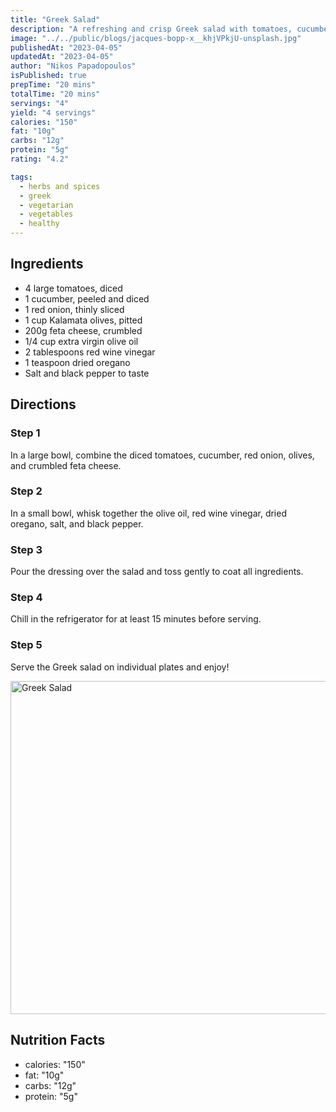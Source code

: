 ```yaml
---
title: "Greek Salad"
description: "A refreshing and crisp Greek salad with tomatoes, cucumbers, olives, and feta cheese."
image: "../../public/blogs/jacques-bopp-x__khjVPkjU-unsplash.jpg"
publishedAt: "2023-04-05"
updatedAt: "2023-04-05"
author: "Nikos Papadopoulos"
isPublished: true
prepTime: "20 mins"
totalTime: "20 mins"
servings: "4"
yield: "4 servings"
calories: "150"
fat: "10g"
carbs: "12g"
protein: "5g"
rating: "4.2"

tags:
  - herbs and spices
  - greek
  - vegetarian
  - vegetables
  - healthy
---
```


## Ingredients

- 4 large tomatoes, diced
- 1 cucumber, peeled and diced
- 1 red onion, thinly sliced
- 1 cup Kalamata olives, pitted
- 200g feta cheese, crumbled
- 1/4 cup extra virgin olive oil
- 2 tablespoons red wine vinegar
- 1 teaspoon dried oregano
- Salt and black pepper to taste

## Directions

### Step 1

In a large bowl, combine the diced tomatoes, cucumber, red onion, olives, and crumbled feta cheese.

### Step 2

In a small bowl, whisk together the olive oil, red wine vinegar, dried oregano, salt, and black pepper.

### Step 3

Pour the dressing over the salad and toss gently to coat all ingredients.

### Step 4

Chill in the refrigerator for at least 15 minutes before serving.

### Step 5

Serve the Greek salad on individual plates and enjoy!

<Image
  src="/blogs/jacques-bopp-x__khjVPkjU-unsplash.jpg"
  width="800"
  height="533"
  alt="Greek Salad"
  sizes="100vw"
/>

## Nutrition Facts

- calories: "150"
- fat: "10g"
- carbs: "12g"
- protein: "5g"
